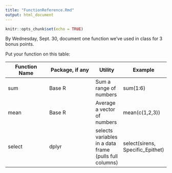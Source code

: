```yaml
---
title: "FunctionReference.Rmd"
output: html_document
---
```


```r
knitr::opts_chunk$set(echo = TRUE)
```
By Wednesday, Sept. 30, document one function we've used in class for 3 bonus points.

Put your function on this table:

| Function Name | Package, if any | Utility | Example |
|---------------|-----------------|---------|----------|
| sum     | Base R    | Sum a range of numbers | sum(1:6) | 
| mean    | Base R    | Average a vector of numbers | mean(c(1,2,3)) | 
| select  | dplyr     | selects variables in a data frame (pulls full columns) | select(sirens, Specific_Epithet)


